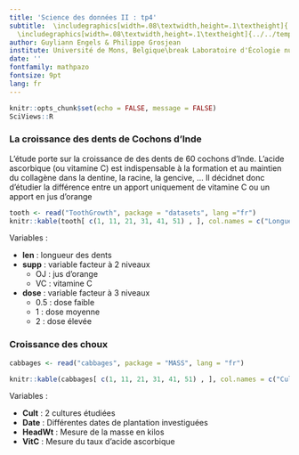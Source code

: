 ```yaml
---
title: 'Science des données II : tp4'
subtitle:  \includegraphics[width=.08\textwidth,height=.1\textheight]{../../template/biodatascience.png}
  \includegraphics[width=.08\textwidth,height=.1\textheight]{../../template/SciViews-logo.pdf} \vfill Anova à 2 facteurs 
author: Guyliann Engels & Philippe Grosjean
institute: Université de Mons, Belgique\break Laboratoire d'Écologie numérique des Milieux aquatiques\break \includegraphics[width=.08\textwidth,height=.1\textheight]{../../template/EcoNum-logo.pdf} \break \url{http://biodatascience-course.sciviews.org} \break \url{sdd@sciviews.org}
date: ''
fontfamily: mathpazo
fontsize: 9pt
lang: fr
---
```


```r
knitr::opts_chunk$set(echo = FALSE, message = FALSE)
SciViews::R
```

### La croissance des dents de Cochons d'Inde

L'étude porte sur la croissance de des dents de 60 cochons d'Inde. L’acide ascorbique (ou vitamine C) est indispensable à la formation et au maintien du collagène dans la dentine, la racine, la gencive, ... Il décidnet donc d'étudier la différence entre un apport uniquement de vitamine C ou un apport en jus d'orange

\columnsbegin
\columnlarge

```r
tooth <- read("ToothGrowth", package = "datasets", lang ="fr")
knitr::kable(tooth[ c(1, 11, 21, 31, 41, 51) , ], col.names = c("Longueur", "Supplémentation", "Dose"),align = 'c', caption = "Quelques lignes du tableau de données ToothGrowth")
```

\columnsmall

Variables : 

- **len** : longueur des dents
- **supp** : variable facteur à 2 niveaux 
    + OJ : jus d'orange
    + VC : vitamine C
- **dose** : variable facteur à 3 niveaux
    + 0.5 : dose faible
    + 1 : dose moyenne
    + 2 : dose élevée

\columnsend

### Croissance des choux

\columnsbegin
\columnlarge

```r
cabbages <- read("cabbages", package = "MASS", lang = "fr")

knitr::kable(cabbages[ c(1, 11, 21, 31, 41, 51) , ], col.names = c("Culture", "Date", "Masse", "Taux de Vitamine C"),align = 'c', caption = "Quelques lignes du tableau de données cabbages")

```

\columnsmall

Variables : 

- **Cult** : 2 cultures étudiées 
- **Date** : Différentes dates de plantation investiguées
- **HeadWt** : Mesure de la masse en kilos
- **VitC** : Mesure du taux d’acide ascorbique 

\columnsend
